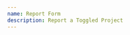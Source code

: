 ```yaml
---
name: Report Form
description: Report a Toggled Project
---
```


<!-- Each question (input) will be displayed separately. Only one question will be on the page at a time. -->

<Question type="url" placeholder="E.g. https://toggled.tech/site/toggledtech-test/..." required="true" label="Enter the Site's URL" id="user"></Question>

<Question type="url" placeholder="Tell us why the site is infringing..." required="true" label="What is the Reason" id="reason"></Question>

<Question type="file" placeholder="" required="true" label="Upload a Screenshot" id="imgURL"></Question>

<onSubmit display="✅ Successfully Submitted Report"></onSubmit>
